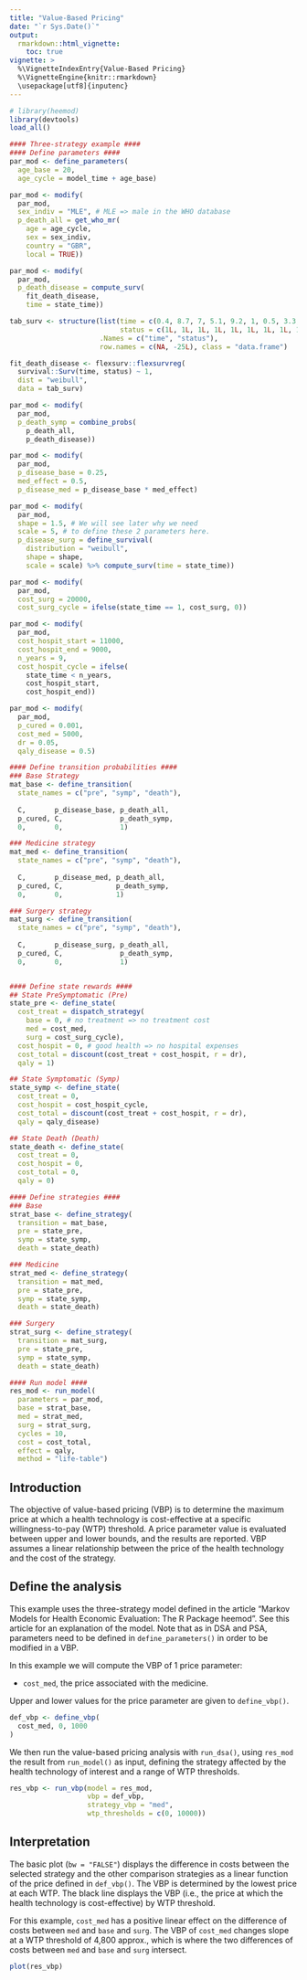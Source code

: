 ```yaml
---
title: "Value-Based Pricing"
date: "`r Sys.Date()`"
output:
  rmarkdown::html_vignette:
    toc: true
vignette: >
  %\VignetteIndexEntry{Value-Based Pricing}
  %\VignetteEngine{knitr::rmarkdown}
  \usepackage[utf8]{inputenc}
---
```


```r
# library(heemod)
library(devtools)
load_all()

#### Three-strategy example ####
#### Define parameters ####
par_mod <- define_parameters(
  age_base = 20, 
  age_cycle = model_time + age_base)

par_mod <- modify(
  par_mod, 
  sex_indiv = "MLE", # MLE => male in the WHO database 
  p_death_all = get_who_mr(
    age = age_cycle, 
    sex = sex_indiv, 
    country = "GBR", 
    local = TRUE))

par_mod <- modify(
  par_mod, 
  p_death_disease = compute_surv(
    fit_death_disease,
    time = state_time))

tab_surv <- structure(list(time = c(0.4, 8.7, 7, 5.1, 9.2, 1, 0.5, 3.3, 1.8, 3, 6.7, 3.7, 1.1, 5.9, 5.1, 10, 10, 10, 10, 10, 10, 10, 10, 10, 10), 
                           status = c(1L, 1L, 1L, 1L, 1L, 1L, 1L, 1L, 1L, 1L, 1L, 1L, 1L, 1L, 1L, 0L, 0L, 0L, 0L, 0L, 0L, 0L, 0L, 0L, 0L)), 
                      .Names = c("time", "status"), 
                      row.names = c(NA, -25L), class = "data.frame")

fit_death_disease <- flexsurv::flexsurvreg(
  survival::Surv(time, status) ~ 1, 
  dist = "weibull", 
  data = tab_surv)

par_mod <- modify(
  par_mod, 
  p_death_symp = combine_probs(
    p_death_all, 
    p_death_disease))

par_mod <- modify(
  par_mod, 
  p_disease_base = 0.25, 
  med_effect = 0.5, 
  p_disease_med = p_disease_base * med_effect)

par_mod <- modify(
  par_mod, 
  shape = 1.5, # We will see later why we need
  scale = 5, # to define these 2 parameters here. 
  p_disease_surg = define_survival(
    distribution = "weibull",
    shape = shape,
    scale = scale) %>% compute_surv(time = state_time))

par_mod <- modify(
  par_mod, 
  cost_surg = 20000, 
  cost_surg_cycle = ifelse(state_time == 1, cost_surg, 0))

par_mod <- modify(
  par_mod, 
  cost_hospit_start = 11000, 
  cost_hospit_end = 9000, 
  n_years = 9,
  cost_hospit_cycle = ifelse(
    state_time < n_years, 
    cost_hospit_start, 
    cost_hospit_end))

par_mod <- modify(
  par_mod, 
  p_cured = 0.001,
  cost_med = 5000, 
  dr = 0.05,
  qaly_disease = 0.5)

#### Define transition probabilities ####
### Base Strategy
mat_base <- define_transition(
  state_names = c("pre", "symp", "death"), 
  
  C,       p_disease_base, p_death_all,
  p_cured, C,              p_death_symp, 
  0,       0,              1)

### Medicine strategy
mat_med <- define_transition(
  state_names = c("pre", "symp", "death"), 
  
  C,       p_disease_med, p_death_all,
  p_cured, C,             p_death_symp,
  0,       0,             1)

### Surgery strategy
mat_surg <- define_transition(
  state_names = c("pre", "symp", "death"), 
  
  C,       p_disease_surg, p_death_all,
  p_cured, C,              p_death_symp,
  0,       0,              1)


#### Define state rewards ####
## State PreSymptomatic (Pre)
state_pre <- define_state(
  cost_treat = dispatch_strategy(
    base = 0, # no treatment => no treatment cost 
    med = cost_med, 
    surg = cost_surg_cycle), 
  cost_hospit = 0, # good health => no hospital expenses 
  cost_total = discount(cost_treat + cost_hospit, r = dr), 
  qaly = 1)

## State Symptomatic (Symp)
state_symp <- define_state(
  cost_treat = 0, 
  cost_hospit = cost_hospit_cycle, 
  cost_total = discount(cost_treat + cost_hospit, r = dr), 
  qaly = qaly_disease)

## State Death (Death)
state_death <- define_state(
  cost_treat = 0, 
  cost_hospit = 0, 
  cost_total = 0, 
  qaly = 0)

#### Define strategies ####
### Base
strat_base <- define_strategy(
  transition = mat_base, 
  pre = state_pre, 
  symp = state_symp, 
  death = state_death)

### Medicine
strat_med <- define_strategy(
  transition = mat_med, 
  pre = state_pre, 
  symp = state_symp, 
  death = state_death)

### Surgery
strat_surg <- define_strategy(
  transition = mat_surg, 
  pre = state_pre, 
  symp = state_symp, 
  death = state_death)

#### Run model ####
res_mod <- run_model(
  parameters = par_mod, 
  base = strat_base, 
  med = strat_med, 
  surg = strat_surg, 
  cycles = 10, 
  cost = cost_total, 
  effect = qaly, 
  method = "life-table")
```

## Introduction

The objective of value-based pricing (VBP) is to determine the maximum price at which a health technology is cost-effective at a specific willingness-to-pay (WTP) threshold. A price parameter value is evaluated between upper and lower bounds, and the results are reported. VBP assumes a linear relationship between the price of the health technology and the cost of the strategy. 

## Define the analysis

This example uses the three-strategy model defined in the article "Markov Models for Health Economic Evaluation: The R Package heemod". See this article for an explanation of the model. Note that as in DSA and PSA, parameters need to be defined in `define_parameters()` in order to be modified in a VBP.

In this example we will compute the VBP of 1 price parameter:

  * `cost_med`, the price associated with the medicine.

Upper and lower values for the price parameter are given to `define_vbp()`.

```r
def_vbp <- define_vbp(
  cost_med, 0, 1000
)
```

We then run the value-based pricing analysis with `run_dsa()`, using `res_mod` the result from `run_model()` as input, defining the strategy affected by the health technology of interest and a range of WTP thresholds.

```r
res_vbp <- run_vbp(model = res_mod, 
                   vbp = def_vbp,
                   strategy_vbp = "med",
                   wtp_thresholds = c(0, 10000))
```

## Interpretation

The basic plot (`bw = "FALSE"`) displays the difference in costs between the selected strategy and the other comparison strategies as a linear function of the price defined in `def_vbp()`. The VBP is determined by the lowest price at each WTP. The black line displays the VBP (i.e., the price at which the health technology is cost-effective) by WTP threshold.

For this example, `cost_med` has a positive linear effect on the difference of costs between `med` and `base` and `surg`. The VBP of `cost_med` changes slope at a WTP threshold of 4,800 approx., which is where the two differences of costs between `med` and `base` and `surg` intersect.

```r
plot(res_vbp)
```

